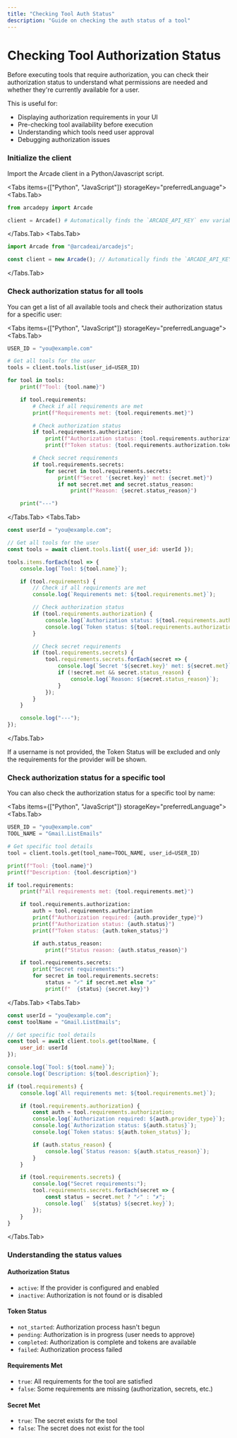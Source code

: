 ```yaml
---
title: "Checking Tool Auth Status"
description: "Guide on checking the auth status of a tool"
---
```


# Checking Tool Authorization Status

Before executing tools that require authorization, you can check their authorization status to understand what permissions are needed and whether they're currently available for a user.

This is useful for:
- Displaying authorization requirements in your UI
- Pre-checking tool availability before execution
- Understanding which tools need user approval
- Debugging authorization issues



### Initialize the client

Import the Arcade client in a Python/Javascript script.

<Tabs items={["Python", "JavaScript"]} storageKey="preferredLanguage">
<Tabs.Tab>
```python
from arcadepy import Arcade

client = Arcade() # Automatically finds the `ARCADE_API_KEY` env variable
```
</Tabs.Tab>
<Tabs.Tab>
```js
import Arcade from "@arcadeai/arcadejs";

const client = new Arcade(); // Automatically finds the `ARCADE_API_KEY` env variable
```
</Tabs.Tab>
</Tabs>

### Check authorization status for all tools

You can get a list of all available tools and check their authorization status for a specific user:

<Tabs items={["Python", "JavaScript"]} storageKey="preferredLanguage">
<Tabs.Tab>
```python
USER_ID = "you@example.com"

# Get all tools for the user
tools = client.tools.list(user_id=USER_ID)

for tool in tools:
    print(f"Tool: {tool.name}")

    if tool.requirements:
        # Check if all requirements are met
        print(f"Requirements met: {tool.requirements.met}")

        # Check authorization status
        if tool.requirements.authorization:
            print(f"Authorization status: {tool.requirements.authorization.status}")
            print(f"Token status: {tool.requirements.authorization.token_status}")

        # Check secret requirements
        if tool.requirements.secrets:
            for secret in tool.requirements.secrets:
                print(f"Secret '{secret.key}' met: {secret.met}")
                if not secret.met and secret.status_reason:
                    print(f"Reason: {secret.status_reason}")

    print("---")
```
</Tabs.Tab>
<Tabs.Tab>
```js
const userId = "you@example.com";

// Get all tools for the user
const tools = await client.tools.list({ user_id: userId });

tools.items.forEach(tool => {
    console.log(`Tool: ${tool.name}`);

    if (tool.requirements) {
        // Check if all requirements are met
        console.log(`Requirements met: ${tool.requirements.met}`);

        // Check authorization status
        if (tool.requirements.authorization) {
            console.log(`Authorization status: ${tool.requirements.authorization.status}`);
            console.log(`Token status: ${tool.requirements.authorization.token_status}`);
        }

        // Check secret requirements
        if (tool.requirements.secrets) {
            tool.requirements.secrets.forEach(secret => {
                console.log(`Secret '${secret.key}' met: ${secret.met}`);
                if (!secret.met && secret.status_reason) {
                    console.log(`Reason: ${secret.status_reason}`);
                }
            });
        }
    }

    console.log("---");
});
```
</Tabs.Tab>
</Tabs>

<Note>
If a username is not provided, the Token Status will be excluded and only the requirements for the provider will be shown.
</Note>

### Check authorization status for a specific tool

You can also check the authorization status for a specific tool by name:

<Tabs items={["Python", "JavaScript"]} storageKey="preferredLanguage">
<Tabs.Tab>
```python
USER_ID = "you@example.com"
TOOL_NAME = "Gmail.ListEmails"

# Get specific tool details
tool = client.tools.get(tool_name=TOOL_NAME, user_id=USER_ID)

print(f"Tool: {tool.name}")
print(f"Description: {tool.description}")

if tool.requirements:
    print(f"All requirements met: {tool.requirements.met}")

    if tool.requirements.authorization:
        auth = tool.requirements.authorization
        print(f"Authorization required: {auth.provider_type}")
        print(f"Authorization status: {auth.status}")
        print(f"Token status: {auth.token_status}")

        if auth.status_reason:
            print(f"Status reason: {auth.status_reason}")

    if tool.requirements.secrets:
        print("Secret requirements:")
        for secret in tool.requirements.secrets:
            status = "✓" if secret.met else "✗"
            print(f"  {status} {secret.key}")
```
</Tabs.Tab>
<Tabs.Tab>
```js
const userId = "you@example.com";
const toolName = "Gmail.ListEmails";

// Get specific tool details
const tool = await client.tools.get(toolName, {
    user_id: userId
});

console.log(`Tool: ${tool.name}`);
console.log(`Description: ${tool.description}`);

if (tool.requirements) {
    console.log(`All requirements met: ${tool.requirements.met}`);

    if (tool.requirements.authorization) {
        const auth = tool.requirements.authorization;
        console.log(`Authorization required: ${auth.provider_type}`);
        console.log(`Authorization status: ${auth.status}`);
        console.log(`Token status: ${auth.token_status}`);

        if (auth.status_reason) {
            console.log(`Status reason: ${auth.status_reason}`);
        }
    }

    if (tool.requirements.secrets) {
        console.log("Secret requirements:");
        tool.requirements.secrets.forEach(secret => {
            const status = secret.met ? "✓" : "✗";
            console.log(`  ${status} ${secret.key}`);
        });
    }
}
```
</Tabs.Tab>
</Tabs>

### Understanding the status values

#### Authorization Status
- `active`: If the provider is configured and enabled
- `inactive`: Authorization is not found or is disabled

#### Token Status
- `not_started`: Authorization process hasn't begun
- `pending`: Authorization is in progress (user needs to approve)
- `completed`: Authorization is complete and tokens are available
- `failed`: Authorization process failed

#### Requirements Met
- `true`: All requirements for the tool are satisfied
- `false`: Some requirements are missing (authorization, secrets, etc.)

#### Secret Met
- `true`: The secret exists for the tool
- `false`: The secret does not exist for the tool
